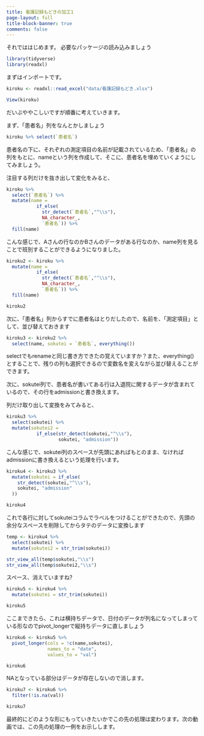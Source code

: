 ```yaml
---
title: 看護記録もどきの加工1
page-layout: full
title-block-banner: true
comments: false
---
```


それでははじめます。
必要なパッケージの読み込みましょう

```r
library(tidyverse)
library(readxl)
```

まずはインポートです。

```r
kiroku <- readxl::read_excel("data/看護記録もどき.xlsx")

View(kiroku)
```

だいぶややこしいですが順番に考えていきます。

まず、「患者名」列をなんとかしましょう

```r
kiroku %>% select(`患者名`)
```

患者名の下に、それぞれの測定項目の名前が記載されているため、「患者名」の列をもとに、nameという列を作成して、そこに、患者名を埋めていくようにしてみましょう。

注目する列だけを抜き出して変化をみると、

```r
kiroku %>% 
  select(`患者名`) %>% 
  mutate(name = 
           if_else(
             str_detect(`患者名`,"^\\s"), 
             NA_character_,
             `患者名`)) %>%
  fill(name)
```

こんな感じで、Aさんの行なのかBさんのデータがある行なのか、name列を見ることで班別することができるようになりました。

```r
kiroku2 <- kiroku %>% 
  mutate(name = 
           if_else(
             str_detect(`患者名`,"^\\s"), 
             NA_character_,
             `患者名`)) %>%
  fill(name)

kiroku2  
```

次に、「患者名」列からすでに患者名はとりだしたので、名前を、「測定項目」として、並び替えておきます

```r
kiroku3 <- kiroku2 %>% 
  select(name, sokutei = `患者名`, everything())
```

selectでもrenameと同じ書き方できたの覚えていますか？また、everything()とすることで、残りの列も選択できるので変数名を変えながら並び替えることができます。

次に、sokutei列で、患者名が書いてある行は入退院に関するデータが含まれているので、その行をadmissionと書き換えます。

列だけ取り出して変換をみてみると、

```r
kiroku3 %>% 
  select(sokutei) %>% 
  mutate(sokutei2 = 
           if_else(str_detect(sokutei,"^\\s"),
                   sokutei, "admission"))
```

こんな感じで、sokutei列のスペースが先頭にあればもとのまま、なければadmissionに書き換えるという処理を行います。

```r
kiroku4 <- kiroku3 %>% 
  mutate(sokutei = if_else(
    str_detect(sokutei,"^\\s"),
    sokutei, "admission"
  ))

kiroku4
```

これで各行に対してsokuteiコラムでラベルをつけることができたので、先頭の余分なスペースを削除してからタテのデータに変換します

```r
temp <- kiroku4 %>% 
  select(sokutei) %>% 
  mutate(sokutei2 = str_trim(sokutei))

str_view_all(temp$sokutei,"\\s")
str_view_all(temp$sokutei2,"\\s")
```

スペース、消えていますね?

```r
kiroku5 <- kiroku4 %>% 
  mutate(sokutei = str_trim(sokutei))

kiroku5
```

ここまできたら、これは横持ちデータで、日付のデータが列名になってしまっている形なのでpivot_longerで縦持ちデータに直しましょう

```r
kiroku6 <- kiroku5 %>% 
  pivot_longer(cols = !c(name,sokutei),
               names_to = "date",
               values_to = "val")

kiroku6
```

NAとなっている部分はデータが存在しないので消します。

```r
kiroku7 <- kiroku6 %>%
  filter(!is.na(val))

kiroku7
```

最終的にどのような形にもっていきたいかでこの先の処理は変わります。次の動画では、この先の処理の一例をお示しします。

